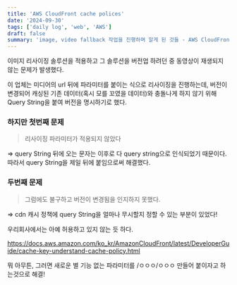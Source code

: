 ```yaml
---
title: 'AWS CloudFront cache polices'
date: '2024-09-30'
tags: ['daily log', 'web', 'AWS']
draft: false
summary: 'image, video fallback 작업을 진행하며 알게 된 것들 - AWS CloudFront cache polices'
---
```

이미지 리사이징 솔루션을 적용하고 그 솔루션을 버전업 하려던 중
동영상이 재생되지 않는 문제가 발생했다.

이 업체는 미디어의 url 뒤에 파라미터를 붙이는 식으로 리사이징을 진행하는데,
버전이 변경되어 캐싱된 기존 데이터(혹시 모를 꼬였을 데이터)와 충돌나게 하지 않기 위해
Query String을 붙여 버전을 명시하기로 했다.

### 하지만 첫번째 문제
> 리사이징 파라미터가 적용되지 않았다
>
=> query String 뒤에 오는 문자는 이후로 다 query string으로 인식되었기 때문이다. 따라서 query String을 제일 뒤에 붙임으로써 해결했다.

### 두번째 문제
> 그럼에도 불구하고 버전이 변경됨을 인지하지 못했다.
>
=> cdn 캐시 정책에 query String을 얼마나 무시할지 정할 수 있는 부분이 있었다!

우리회사에서는 아예 허용하고 있지 않는 듯 하다.

https://docs.aws.amazon.com/ko_kr/AmazonCloudFront/latest/DeveloperGuide/cache-key-understand-cache-policy.html

뭐 아무튼, 그러면 새로운 별 기능 없는 파라미터를 /ㅇㅇㅇ/ㅇㅇㅇ 만들어 붙이자고 하는것으로 해결!